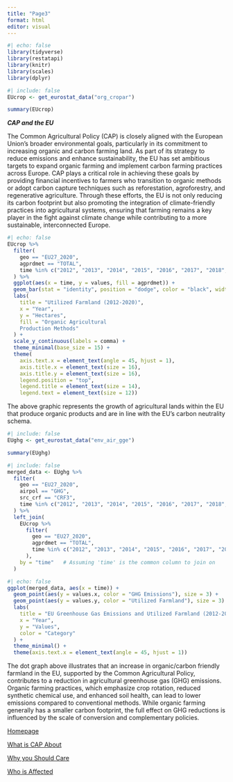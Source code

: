 ```yaml
---
title: "Page3"
format: html
editor: visual
---
```


```r
#| echo: false
library(tidyverse)
library(restatapi)
library(knitr)
library(scales)
library(dplyr)
```

```r
#| include: false
EUcrop <- get_eurostat_data("org_cropar")

summary(EUcrop)
```

***CAP and the EU***

The Common Agricultural Policy (CAP) is closely aligned with the European Union’s broader environmental goals, particularly in its commitment to increasing organic and carbon farming land. As part of its strategy to reduce emissions and enhance sustainability, the EU has set ambitious targets to expand organic farming and implement carbon farming practices across Europe. CAP plays a critical role in achieving these goals by providing financial incentives to farmers who transition to organic methods or adopt carbon capture techniques such as reforestation, agroforestry, and regenerative agriculture. Through these efforts, the EU is not only reducing its carbon footprint but also promoting the integration of climate-friendly practices into agricultural systems, ensuring that farming remains a key player in the fight against climate change while contributing to a more sustainable, interconnected Europe.

```r
#| echo: false
EUcrop %>%
  filter(
    geo == "EU27_2020",  
    agprdmet == "TOTAL",
    time %in% c("2012", "2013", "2014", "2015", "2016", "2017", "2018", "2019", "2020")  
  ) %>%
  ggplot(aes(x = time, y = values, fill = agprdmet)) + 
  geom_bar(stat = "identity", position = "dodge", color = "black", width = 0.7) +  
  labs(
    title = "Utilized Farmland (2012-2020)",  
    x = "Year",  
    y = "Hectares", 
    fill = "Organic Agricultural 
    Production Methods"  
  ) + 
  scale_y_continuous(labels = comma) +  
  theme_minimal(base_size = 15) +  
  theme(
    axis.text.x = element_text(angle = 45, hjust = 1), 
    axis.title.x = element_text(size = 16),  
    axis.title.y = element_text(size = 16),  
    legend.position = "top",  
    legend.title = element_text(size = 14),  
    legend.text = element_text(size = 12))
```

The above graphic represents the growth of agricultural lands within the EU that produce organic products and are in line with the EU's carbon neutrality schema.

```r
#| include: false
EUghg <- get_eurostat_data("env_air_gge")

summary(EUghg)
```

```r
#| include: false
merged_data <- EUghg %>%
  filter(
    geo == "EU27_2020",  
    airpol == "GHG",     
    src_crf == "CRF3",   
    time %in% c("2012", "2013", "2014", "2015", "2016", "2017", "2018", "2019", "2020", "2021", "2022")  
  ) %>%
  left_join(
    EUcrop %>%
      filter(
        geo == "EU27_2020",  
        agprdmet == "TOTAL",
        time %in% c("2012", "2013", "2014", "2015", "2016", "2017", "2018", "2019", "2020")  
      ),
    by = "time"   # Assuming 'time' is the common column to join on
  )
```

```r
#| echo: false
ggplot(merged_data, aes(x = time)) +  
  geom_point(aes(y = values.x, color = "GHG Emissions"), size = 3) +  
  geom_point(aes(y = values.y, color = "Utilized Farmland"), size = 3) +  
  labs(
    title = "EU Greenhouse Gas Emissions and Utilized Farmland (2012-2022)",  
    x = "Year",  
    y = "Values",  
    color = "Category"  
  ) + 
  theme_minimal() +                                  
  theme(axis.text.x = element_text(angle = 45, hjust = 1))
```

The dot graph above illustrates that an increase in organic/carbon friendly farmland in the EU, supported by the Common Agricultural Policy, contributes to a reduction in agricultural greenhouse gas (GHG) emissions. Organic farming practices, which emphasize crop rotation, reduced synthetic chemical use, and enhanced soil health, can lead to lower emissions compared to conventional methods. While organic farming generally has a smaller carbon footprint, the full effect on GHG reductions is influenced by the scale of conversion and complementary policies.

[Homepage](/Landing.html)

[What is CAP About](/Page1.html)

[Why you Should Care](/Page2.html)

[Who is Affected](/Page4.html)
